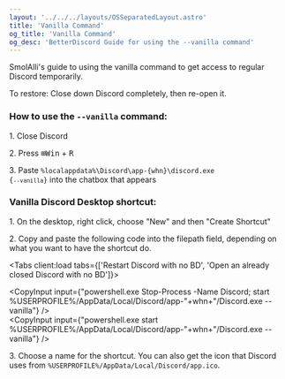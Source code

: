 ```yaml
---
layout: '../../../layouts/OSSeparatedLayout.astro'
title: 'Vanilla Command'
og_title: 'Vanilla Command'
og_desc: 'BetterDiscord Guide for using the --vanilla command'
---
```



SmolAlli's guide to using the vanilla command to get access to regular Discord temporarily.

To restore: Close down Discord completely, then re-open it.

### How to use the `--vanilla` command:

1\. Close Discord

2\. Press <kbd>⊞Win</kbd> + <kbd>R</kbd>

3\. Paste <code>%localappdata%\Discord\app-{whn}\discord.exe {`--vanilla`}</code> into the chatbox that appears

### Vanilla Discord Desktop shortcut:

1\. On the desktop, right click, choose "New" and then "Create Shortcut"

2\. Copy and paste the following code into the filepath field, depending on what you want to have the shortcut do.

<Tabs client:load tabs={['Restart Discord with no BD', 'Open an already closed Discord with no BD']}>
    <div class="choice active">
        <CopyInput input={"powershell.exe Stop-Process -Name Discord; start %USERPROFILE%/AppData/Local/Discord/app-"+whn+"/Discord.exe --vanilla"} />
    </div>
    <div class="choice"><CopyInput input={"powershell.exe start %USERPROFILE%/AppData/Local/Discord/app-"+whn+"/Discord.exe --vanilla"} /></div>
</Tabs>

3\. Choose a name for the shortcut. You can also get the icon that Discord uses from `%USERPROFILE%/AppData/Local/Discord/app.ico`.
